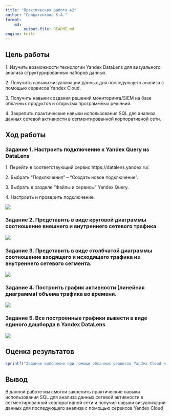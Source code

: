 ```yaml
---
title: "Практическая работа №2"
author: "Солдатенкова К.А."
format: 
    md:
        output-file: README.md
engine: knitr
---
```


## Цель работы

1\. Изучить возможности технологии Yandex DataLens для визуального анализа структурированных наборов данных.

2\. Получить навыки визуализации данных для последующего анализа с помощью сервисов Yandex Cloud.

3\. Получить навыки создания решений мониторинга/SIEM на базе облачных продуктов и открытых программных решений.

4\. Закрепить практические навыки использования SQL для анализа данных сетевой активности в сегментированной корпоративной сети.

## Ход работы

### Задание 1. Настроить подключение к Yandex Query из DataLens

1\. Перейти в соответствующий сервис https://datalens.yandex.ru/.

2\. Выбрать "Подключения" -- "Создать новое подключение".

3\. Выбрать в разделе "Файлы и сервисы" Yandex Query.

4\. Настроить и проверить подключение.

![](phs/1.png)

### Задание 2.  Представить в виде круговой диаграммы соотношение внешнего и внутреннего сетевого трафика

![](phs/2.png)

### Задание 3.  Представить в виде столбчатой диаграммы соотношение входящего и исходящего трафика из внутреннего сетевого сегмента.

![](phs/3.png)

### Задание 4.  Построить график активности (линейная диаграмма) объема трафика во времени.

![](phs/4.png)

### Задание 5.  Все построенные графики вывести в виде единого дашборда в Yandex DataLens

![](phs/5.png)


## Оценка результатов


```r
sprintf("Задание выполнено при помощи облачных сервисов Yandex Cloud и технологии Yandex DataLens, нам удалось познакомится с их функционалом и особенностями.")

```

## Вывод

В данной работе мы смогли закрепить практические навыки использования SQL для анализа данных сетевой активности в сегментированной корпоративной сети и получил навыки визуализации данных для последующего анализа с помощью сервисов Yandex Cloud